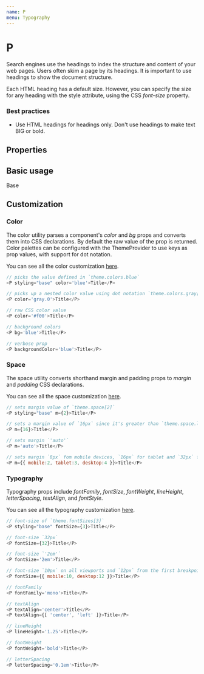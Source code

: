 ```yaml
---
name: P
menu: Typography
---
```



# P

Search engines use the headings to index the structure and content of your web pages. Users often skim a page by its headings. It is important to use headings to show the document structure.

Each HTML heading has a default size. However, you can specify the size for any heading with the style attribute, using the CSS _font-size_ property.

### Best practices

-   Use HTML headings for headings only. Don't use headings to make text BIG or bold.

## Properties

<Props of={P} />

## Basic usage

<Playground>
    <ThemeProvider theme={{ ...theme.default }}>
        <P styling="base">Base</P>
    </ThemeProvider>
</Playground>

## Customization

### Color

The color utility parses a component's _color_ and _bg_ props and converts them into CSS declarations. By default the raw value of the prop is returned. Color palettes can be configured with the ThemeProvider to use keys as prop values, with support for dot notation.

You can see all the color customization [here](https://styled-system.com/api/#color).

```javascript
// picks the value defined in `theme.colors.blue`
<P styling="base" color='blue'>Title</P>

// picks up a nested color value using dot notation `theme.colors.gray[0]`
<P color='gray.0'>Title</P>

// raw CSS color value
<P color='#f00'>Title</P>

// background colors
<P bg='blue'>Title</P>

// verbose prop
<P backgroundColor='blue'>Title</P>
```

### Space

The space utility converts shorthand margin and padding props to _margin_ and _padding_ CSS declarations.

You can see all the space customization [here](https://styled-system.com/api#space).

```javascript
// sets margin value of `theme.space[2]`
<P styling="base" m={2}>Title</P>

// sets a margin value of `16px` since it's greater than `theme.space.length`
<P m={16}>Title</P>

// sets margin `'auto'`
<P m='auto'>Title</P>

// sets margin `8px` fom mobile devices, `16px` for tablet and `32px` for desktop from the first breakpoint and up
<P m={{ mobile:2, tablet:3, desktop:4 }}>Title</P>
```

### Typography

Typography props include _fontFamily_, _fontSize_, _fontWeight_, _lineHeight_, _letterSpacing_, _textAlign_, and _fontStyle_.

You can see all the typography customization [here](https://styled-system.com/api/#typography).

```javascript
// font-size of `theme.fontSizes[3]`
<P styling="base" fontSize={3}>Title</P>

// font-size `32px`
<P fontSize={32}>Title</P>

// font-size `'2em'`
<P fontSize='2em'>Title</P>

// font-size `10px` on all viewports and `12px` from the first breakpoint and up
<P fontSize={{ mobile:10, desktop:12 }}>Title</P>

// fontFamily
<P fontFamily='mono'>Title</P>

// textAlign
<P textAlign='center'>Title</P>
<P textAlign={[ 'center', 'left' ]}>Title</P>

// lineHeight
<P lineHeight='1.25'>Title</P>

// fontWeight
<P fontWeight='bold'>Title</P>

// letterSpacing
<P letterSpacing='0.1em'>Title</P>
```
